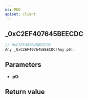 ```yaml
---
ns: PED
apiset: client
---
```

## _0xC2EF407645BEECDC

```c
// 0xC2EF407645BEECDC
Any _0xC2EF407645BEECDC(Any p0);
```


## Parameters
* **p0**:

## Return value